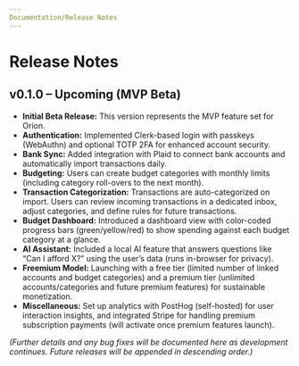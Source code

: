 ```yaml
---
Documentation/Release Notes
---
```


# Release Notes

## v0.1.0 – Upcoming (MVP Beta)

* **Initial Beta Release:** This version represents the MVP feature set for Orion.
* **Authentication:** Implemented Clerk-based login with passkeys (WebAuthn) and optional TOTP 2FA for enhanced account security.
* **Bank Sync:** Added integration with Plaid to connect bank accounts and automatically import transactions daily.
* **Budgeting:** Users can create budget categories with monthly limits (including category roll-overs to the next month).
* **Transaction Categorization:** Transactions are auto-categorized on import. Users can review incoming transactions in a dedicated inbox, adjust categories, and define rules for future transactions.
* **Budget Dashboard:** Introduced a dashboard view with color-coded progress bars (green/yellow/red) to show spending against each budget category at a glance.
* **AI Assistant:** Included a local AI feature that answers questions like “Can I afford X?” using the user’s data (runs in-browser for privacy).
* **Freemium Model:** Launching with a free tier (limited number of linked accounts and budget categories) and a premium tier (unlimited accounts/categories and future premium features) for sustainable monetization.
* **Miscellaneous:** Set up analytics with PostHog (self-hosted) for user interaction insights, and integrated Stripe for handling premium subscription payments (will activate once premium features launch).

*(Further details and any bug fixes will be documented here as development continues. Future releases will be appended in descending order.)*
